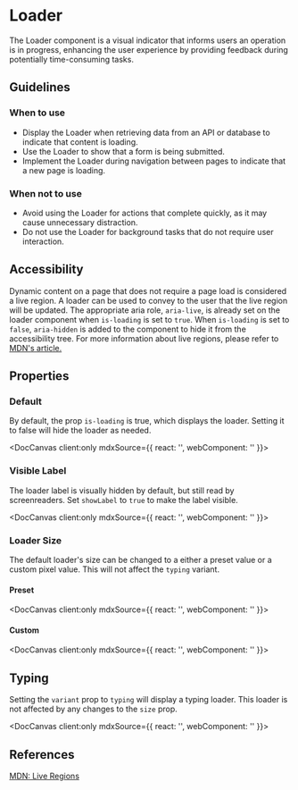 
# Loader

The Loader component is a visual indicator that informs users an operation is in progress, enhancing the user experience by providing feedback during potentially time-consuming tasks.

## Guidelines

### When to use

- Display the Loader when retrieving data from an API or database to indicate that content is loading.
- Use the Loader to show that a form is being submitted.
- Implement the Loader during navigation between pages to indicate that a new page is loading.

### When not to use

- Avoid using the Loader for actions that complete quickly, as it may cause unnecessary distraction.
- Do not use the Loader for background tasks that do not require user interaction.

## Accessibility

Dynamic content on a page that does not require a page load is considered a live region. A loader can be used to convey to the user that the live region will be updated. The appropriate aria role, `aria-live`, is already set on the loader component when `is-loading` is set to `true`. When `is-loading` is set to `false`, `aria-hidden` is added to the component to hide it from the accessibility tree. For more information about live regions, please refer to [MDN's article.](https://developer.mozilla.org/en-US/docs/Web/Accessibility/ARIA/ARIA_Live_Regions)

## Properties

<DocArgsTable componentName="pds-loader" docSource={components} />

### Default

By default, the prop `is-loading` is true, which displays the loader. Setting it to false will hide the loader as needed.

<DocCanvas client:only
  mdxSource={{
    react: '<PdsLoader isLoading="true" variant="spinner"></PdsLoader>',
    webComponent: '<pds-loader is-loading="true" variant="spinner"></pds-loader>'
}}>
  <pds-loader is-loading="true" variant="spinner"></pds-loader>
</DocCanvas>

### Visible Label

The loader label is visually hidden by default, but still read by screenreaders. Set `showLabel` to `true` to make the label visible.

<DocCanvas client:only
  mdxSource={{
    react: '<PdsLoader isLoading="true" showLabel="true" variant="spinner"></PdsLoader>',
    webComponent: '<pds-loader is-loading="true" show-label="true" variant="spinner"></pds-loader>'
}}>
  <pds-loader is-loading="true" show-label="true" variant="spinner"></pds-loader>
</DocCanvas>

### Loader Size

The default loader's size can be changed to a either a preset value or a custom pixel value. This will not affect the `typing` variant.

#### Preset

<DocCanvas client:only
  mdxSource={{
    react: '<PdsLoader isLoading="true" size="xs" variant="spinner"></PdsLoader>',
    webComponent: '<pds-loader is-loading="true" size="xs" variant="spinner"></pds-loader>'
}}>
  <pds-loader is-loading="true" size="xs" variant="spinner"></pds-loader>
</DocCanvas>

#### Custom

<DocCanvas client:only
  mdxSource={{
    react: '<PdsLoader isLoading="true" size="128px" variant="spinner"></PdsLoader>',
    webComponent: '<pds-loader is-loading="true" size="128px" variant="spinner"></pds-loader>'
}}>
  <pds-loader is-loading="true" size="128px" variant="spinner"></pds-loader>
</DocCanvas>


## Typing

Setting the `variant` prop to `typing` will display a typing loader. This loader is not affected by any changes to the `size` prop.

<DocCanvas client:only
  mdxSource={{
    react: '<PdsLoader isLoading="true" variant="typing"></PdsLoader>',
    webComponent: '<pds-loader is-loading="true" variant="typing"></pds-loader>'
}}>
  <pds-loader is-loading="true" variant="typing"></pds-loader>
</DocCanvas>

## References

[MDN: Live Regions](https://developer.mozilla.org/en-US/docs/Web/Accessibility/ARIA/ARIA_Live_Regions)
